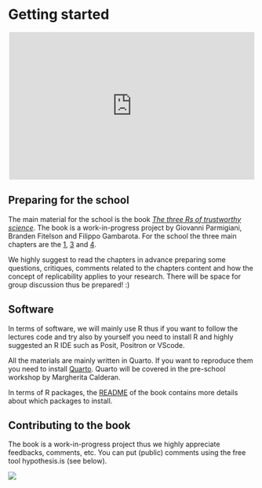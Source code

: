 # Getting started

<center>

<iframe src="https://docs.google.com/presentation/d/e/2PACX-1vT_FnYgFAvtGt_HMpXQ_KrcXh2WjKKXPxPZYJT-qyTuTOMleMDxui9aNsgc2qRxlsz4SU7NPQMQVs3o/pubembed?start=false&loop=false&delayms=60000" frameborder="0" width="500" height="300" allowfullscreen="true" mozallowfullscreen="true" webkitallowfullscreen="true"></iframe>

</center>


## Preparing for the school

The main material for the school is the book [*The three Rs of trustworthy science*](https://filippogambarota.github.io/replicability-book/). The book is a work-in-progress project by Giovanni Parmigiani, Branden Fitelson and Filippo Gambarota. For the school the three main chapters are the [1](https://filippogambarota.github.io/replicability-book/chapters/chapter1.html), [3](https://filippogambarota.github.io/replicability-book/chapters/chapter3.html) and [4](https://filippogambarota.github.io/replicability-book/chapters/chapter4.html).

We highly suggest to read the chapters in advance preparing some questions, critiques, comments related to the chapters content and how the concept of replicability applies to your research. There will be space for group discussion thus be prepared! :)

## Software

In terms of software, we will mainly use R thus if you want to follow the lectures code and try also by yourself you need to install R and highly suggested an R IDE such as Posit, Positron or VScode.

All the materials are mainly written in Quarto. If you want to reproduce them you need to install [Quarto](https://quarto.org/). Quarto will be covered in the pre-school workshop by Margherita Calderan.

In terms of R packages, the [README](https://github.com/filippogambarota/replicability-book) of the book contains more details about which packages to install.

## Contributing to the book

The book is a work-in-progress project thus we highly appreciate feedbacks, comments, etc. You can put (public) comments using the free tool hypothesis.is (see below).

![](files/hyp.png)